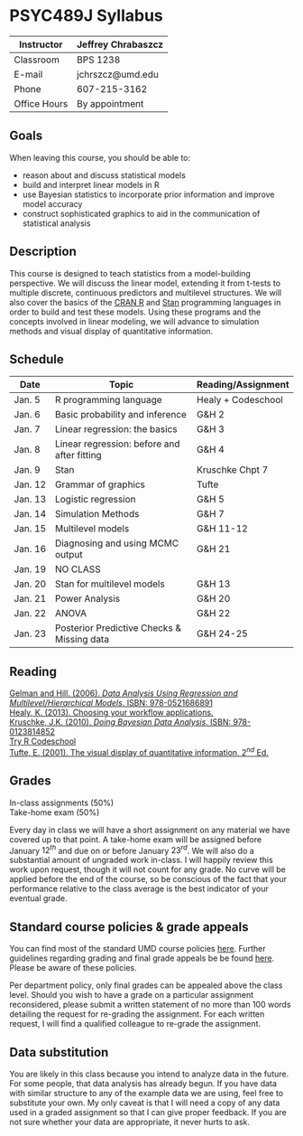 PSYC489J Syllabus
=====

Instructor  | Jeffrey Chrabaszcz
------------|-------------------
Classroom   | BPS 1238
E-mail      | jchrszcz@umd.edu
Phone       | 607-215-3162
Office Hours| By appointment

Goals
-----

When leaving this course, you should be able to:

* reason about and discuss statistical models
* build and interpret linear models in R
* use Bayesian statistics to incorporate prior information and improve model accuracy
* construct sophisticated graphics to aid in the communication of statistical analysis

Description
-----

This course is designed to teach statistics from a model-building perspective.
We will discuss the linear model, extending it from t-tests to multiple discrete, continuous predictors and multilevel structures.
We will also cover the basics of the [CRAN R](http://cran.r-project.org/) and [Stan](http://mc-stan.org/) programming languages in order to build and test these models.
Using these programs and the concepts involved in linear modeling, we will advance to simulation methods and visual display of quantitative information.

Schedule
-----

Date    | Topic                                       | Reading/Assignment
--------|---------------------------------------------|-------------------
Jan. 5  | R programming language                      | Healy + Codeschool
Jan. 6  | Basic probability and inference             | G&H 2
Jan. 7  | Linear regression: the basics               | G&H 3
Jan. 8  | Linear regression: before and after fitting | G&H 4
Jan. 9  | Stan                                        | Kruschke Chpt 7
Jan. 12 | Grammar of graphics                         | Tufte
Jan. 13 | Logistic regression                         | G&H 5
Jan. 14 | Simulation Methods                          | G&H 7
Jan. 15 | Multilevel models                           | G&H 11-12
Jan. 16 | Diagnosing and using MCMC output            | G&H 21
Jan. 19 | NO CLASS                                    |
Jan. 20 | Stan for multilevel models                  | G&H 13
Jan. 21 | Power Analysis                              | G&H 20
Jan. 22 | ANOVA                                       | G&H 22
Jan. 23 | Posterior Predictive Checks & Missing data  | G&H 24-25

Reading
-----

[Gelman and Hill. (2006). *Data Analysis Using Regression and Multilevel/Hierarchical Models*. ISBN: 978-0521686891](http://www.amazon.com/Analysis-Regression-Multilevel-Hierarchical-Models/dp/052168689X/ref=sr_1_1?ie=UTF8&qid=1386171790&sr=8-1&keywords=gelman+and+hill)  
[Healy, K. (2013). Choosing your workflow applications.](http://kieranhealy.org/files/misc/workflow-apps.pdf)  
[Kruschke, J.K. (2010). *Doing Bayesian Data Analysis*. ISBN: 978-0123814852](http://www.amazon.com/Doing-Bayesian-Data-Analysis-Tutorial/dp/0123814855/ref=sr_1_1?ie=UTF8&qid=1386171724&sr=8-1&keywords=kruschke)  
[Try R Codeschool](http://tryr.codeschool.com/levels/1/challenges/1)  
[Tufte, E. (2001). The visual display of quantitative information, $2^{nd}$ Ed.](http://www.edwardtufte.com/tufte/books_vdqi)

Grades
-----

In-class assignments (50%)  
Take-home exam (50%)  

Every day in class we will have a short assignment on any material we have covered up to that point.
A take-home exam will be assigned before January $12^{th}$ and due on or before January $23^{rd}$. We will also do a substantial amount of ungraded work in-class.
I will happily review this work upon request, though it will not count for any grade.
No curve will be applied before the end of the course, so be conscious of the fact that your performance relative to the class average is the best indicator of your eventual grade.

Standard course policies & grade appeals
-----

You can find most of the standard UMD course policies [here]( http://ter.ps/psycsyllabi). 
Further guidelines regarding grading and final grade appeals be be found [here](ter.ps/gradeappeal).
Please be aware of these policies.

Per department policy, only final grades can be appealed above the class level.
Should you wish to have a grade on a particular assignment reconsidered, please submit a written statement of no more than 100 words detailing the request for re-grading the assignment.
For each written request, I will find a qualified colleague to re-grade the assignment.

Data substitution
-----

You are likely in this class because you intend to analyze data in the future.
For some people, that data analysis has already begun.
If you have data with similar structure to any of the example data we are using, feel free to substitute your own.
My only caveat is that I will need a copy of any data used in a graded assignment so that I can give proper feedback.
If you are not sure whether your data are appropriate, it never hurts to ask.
